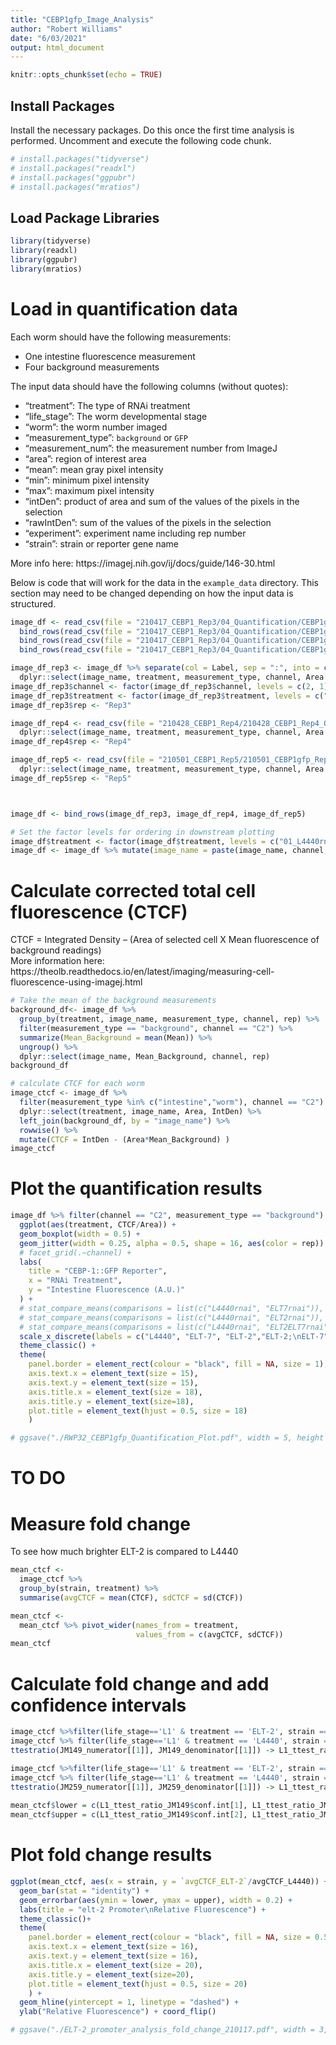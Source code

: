 ```yaml
---
title: "CEBP1gfp_Image_Analysis"
author: "Robert Williams"
date: "6/03/2021"
output: html_document
---
```


```r
knitr::opts_chunk$set(echo = TRUE)
```

## Install Packages
Install the necessary packages. Do this once the first time analysis is performed.   Uncomment and execute the following code chunk.

```r
# install.packages("tidyverse")
# install.packages("readxl")
# install.packages("ggpubr")
# install.packages("mratios")
```


## Load Package Libraries

```r
library(tidyverse)
library(readxl)
library(ggpubr)
library(mratios)
```

# Load in quantification data

Each worm should have the following measurements:

- One intestine fluorescence measurement
- Four background measurements

The input data should have the following columns (without quotes):

 - "treatment": The type of RNAi treatment
 - "life_stage": The worm developmental stage
 - "worm": the worm number imaged
 - "measurement_type": `background` or `GFP`
 - "measurement_num": the measurement number from ImageJ
 - "area": region of interest area
 - "mean": mean gray pixel intensity
 - "min": minimum pixel intensity
 - "max": maximum pixel intensity
 - "intDen": product of area and sum of the values of the pixels in the selection
 - "rawIntDen": sum of the values of the pixels in the selection
 - "experiment": experiment name including rep number
 - "strain": strain or reporter gene name
 
More info here: https://imagej.nih.gov/ij/docs/guide/146-30.html

Below is code that will work for the data in the `example_data` directory. This section may need to be changed depending on how the input data is structured.

```r
image_df <- read_csv(file = "210417_CEBP1_Rep3/04_Quantification/CEBP1gfp_L4440rnai_Rep3_Quant.csv") %>% 
  bind_rows(read_csv(file = "210417_CEBP1_Rep3/04_Quantification/CEBP1gfp_ELT7rnai_Rep3_Quant.csv")) %>% 
  bind_rows(read_csv(file = "210417_CEBP1_Rep3/04_Quantification/CEBP1gfp_ELT2rnai_Rep3_Quant.csv")) %>% 
  bind_rows(read_csv(file = "210417_CEBP1_Rep3/04_Quantification/CEBP1gfp_ELT2ELT7rnai_Rep3_Quant.csv"))

image_df_rep3 <- image_df %>% separate(col = Label, sep = ":", into = c("image_name", "measurement_type", "channel")) %>% separate(col = image_name, sep = "_", into = c("max", "strain", "treatment", "Rep", "Obj", "worm", "Extra"), remove = FALSE) %>% separate(measurement_type, sep = "\\d+", into = "measurement_type") %>% 
  dplyr::select(image_name, treatment, measurement_type, channel, Area:RawIntDen)
image_df_rep3$channel <- factor(image_df_rep3$channel, levels = c(2, 1), labels = c("C1", "C2"))
image_df_rep3$treatment <- factor(image_df_rep3$treatment, levels = c("L4440rnai", "ELT7rnai", "ELT2rnai", "ELT2ELT7rnai"), labels = c("01_L4440rnai", "02_ELT7rnai", "03_ELT2rnai", "04_ELT2ELT7rnai"))
image_df_rep3$rep <- "Rep3"

image_df_rep4 <- read_csv(file = "210428_CEBP1_Rep4/210428_CEBP1_Rep4_Quantification.csv") %>% separate(Label, c("treatment", "measurement_type", "image_name"), ":") %>% separate(image_name, into = c("image_name_2","channel"), -2, remove = FALSE) %>%
  dplyr::select(image_name, treatment, measurement_type, channel, Area:RawIntDen)
image_df_rep4$rep <- "Rep4"

image_df_rep5 <- read_csv(file = "210501_CEBP1_Rep5/210501_CEBP1gfp_Rep5_Quantification.csv") %>% separate(Label, c("treatment", "measurement_type", "image_name"), ":") %>% separate(image_name, into = c("image_name_2","channel"), -2, remove = FALSE) %>%
  dplyr::select(image_name, treatment, measurement_type, channel, Area:RawIntDen)
image_df_rep5$rep <- "Rep5"



image_df <- bind_rows(image_df_rep3, image_df_rep4, image_df_rep5)

# Set the factor levels for ordering in downstream plotting
image_df$treatment <- factor(image_df$treatment, levels = c("01_L4440rnai", "02_ELT7rnai", "03_ELT2rnai", "04_ELT2ELT7rnai"))
image_df <- image_df %>% mutate(image_name = paste(image_name, channel, rep, sep = "_"))
```


# Calculate corrected total cell fluorescence (CTCF)

CTCF = Integrated Density – (Area of selected cell X Mean fluorescence of background readings)  
More information here: https://theolb.readthedocs.io/en/latest/imaging/measuring-cell-fluorescence-using-imagej.html

```r
# Take the mean of the background measurements
background_df<- image_df %>%
  group_by(treatment, image_name, measurement_type, channel, rep) %>%
  filter(measurement_type == "background", channel == "C2") %>%
  summarize(Mean_Background = mean(Mean)) %>% 
  ungroup() %>%
  dplyr::select(image_name, Mean_Background, channel, rep)
background_df
```
```r
# calculate CTCF for each worm
image_ctcf <- image_df %>%
  filter(measurement_type %in% c("intestine","worm"), channel == "C2") %>%
  dplyr::select(treatment, image_name, Area, IntDen) %>%
  left_join(background_df, by = "image_name") %>%
  rowwise() %>%
  mutate(CTCF = IntDen - (Area*Mean_Background) )
image_ctcf
```

# Plot the quantification results

```r

image_df %>% filter(channel == "C2", measurement_type == "background") %>% group_by(image_name, measurement_type) %>% summarise(Mean_Background = mean(Mean)) %>% dplyr::select(-measurement_type) %>% right_join(image_df, by = "image_name") %>% filter(measurement_type %in% c("worm", "intestine")) %>% mutate(CTCF = IntDen - (Area*Mean_Background)) %>% filter(CTCF > 1, Area > 300) %>%
  ggplot(aes(treatment, CTCF/Area)) + 
  geom_boxplot(width = 0.5) +
  geom_jitter(width = 0.25, alpha = 0.5, shape = 16, aes(color = rep)) +
  # facet_grid(.~channel) +
  labs(
    title = "CEBP-1::GFP Reporter",
    x = "RNAi Treatment",
    y = "Intestine Fluorescence (A.U.)"
  ) +
  # stat_compare_means(comparisons = list(c("L4440rnai", "ELT7rnai")), method = "t.test") +
  # stat_compare_means(comparisons = list(c("L4440rnai", "ELT2rnai")), method = "t.test") +
  # stat_compare_means(comparisons = list(c("L4440rnai", "ELT2ELT7rnai")), method = "t.test") +
  scale_x_discrete(labels = c("L4440", "ELT-7", "ELT-2","ELT-2;\nELT-7"))+
  theme_classic() +
  theme(
    panel.border = element_rect(colour = "black", fill = NA, size = 1),
    axis.text.x = element_text(size = 15),
    axis.text.y = element_text(size = 15),
    axis.title.x = element_text(size = 18),
    axis.title.y = element_text(size=18),
    plot.title = element_text(hjust = 0.5, size = 18)
    ) 

# ggsave("./RWP32_CEBP1gfp_Quantification_Plot.pdf", width = 5, height = 4, useDingbats=FALSE)
```

# TO DO
# Measure fold change 
To see how much brighter ELT-2 is compared to L4440

```r
mean_ctcf <-
  image_ctcf %>%
  group_by(strain, treatment) %>%
  summarise(avgCTCF = mean(CTCF), sdCTCF = sd(CTCF))

mean_ctcf <-
  mean_ctcf %>% pivot_wider(names_from = treatment,
                            values_from = c(avgCTCF, sdCTCF))
mean_ctcf
```
# Calculate fold change and add confidence intervals

```r

image_ctcf %>%filter(life_stage=='L1' & treatment == 'ELT-2', strain == "JM149") %>% dplyr::select(CTCF) -> JM149_numerator
image_ctcf %>% filter(life_stage=='L1' & treatment == 'L4440', strain == "JM149") %>% dplyr::select(CTCF) -> JM149_denominator
ttestratio(JM149_numerator[[1]], JM149_denominator[[1]]) -> L1_ttest_ratio_JM149

image_ctcf %>%filter(life_stage=='L1' & treatment == 'ELT-2', strain == "JM259") %>% dplyr::select(CTCF) -> JM259_numerator
image_ctcf %>% filter(life_stage=='L1' & treatment == 'L4440', strain == "JM259") %>% dplyr::select(CTCF) -> JM259_denominator
ttestratio(JM259_numerator[[1]], JM259_denominator[[1]]) -> L1_ttest_ratio_JM259
    
mean_ctcf$lower = c(L1_ttest_ratio_JM149$conf.int[1], L1_ttest_ratio_JM259$conf.int[1])
mean_ctcf$upper = c(L1_ttest_ratio_JM149$conf.int[2], L1_ttest_ratio_JM259$conf.int[2])
```

# Plot fold change results
```r
ggplot(mean_ctcf, aes(x = strain, y = `avgCTCF_ELT-2`/avgCTCF_L4440)) +
  geom_bar(stat = "identity") +
  geom_errorbar(aes(ymin = lower, ymax = upper), width = 0.2) +
  labs(title = "elt-2 Promoter\nRelative Fluorescence") +
  theme_classic()+
  theme(
    panel.border = element_rect(colour = "black", fill = NA, size = 0.5),
    axis.text.x = element_text(size = 16),
    axis.text.y = element_text(size = 16),
    axis.title.x = element_text(size = 20),
    axis.title.y = element_text(size=20),
    plot.title = element_text(hjust = 0.5, size = 20)
    ) +
  geom_hline(yintercept = 1, linetype = "dashed") +
  ylab("Relative Fluorescence") + coord_flip()

# ggsave("./ELT-2_promoter_analysis_fold_change_210117.pdf", width = 3, height = 3, useDingbats=FALSE)  
```

